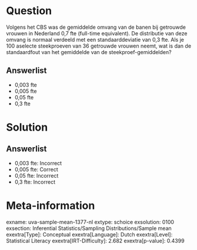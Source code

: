Question
========

Volgens het CBS was de gemiddelde omvang van de banen bij getrouwde
vrouwen in Nederland 0,7 fte (full-time equivalent). De distributie van
deze omvang is normaal verdeeld met een standaarddeviatie van 0,3 fte.
Als je 100 aselecte steekproeven van 36 getrouwde vrouwen neemt, wat is
dan de standaardfout van het gemiddelde van de steekproef-gemiddelden?

Answerlist
----------

* 0,003 fte
* 0,005 fte
* 0,05 fte
* 0,3 fte

Solution
========

Answerlist
----------

* 0,003 fte: Incorrect
* 0,005 fte: Correct
* 0,05 fte: Incorrect
* 0,3 fte: Incorrect

Meta-information
================
exname: uva-sample-mean-1377-nl
extype: schoice
exsolution: 0100
exsection: Inferential Statistics/Sampling Distributions/Sample mean
exextra[Type]: Conceptual
exextra[Language]: Dutch
exextra[Level]: Statistical Literacy
exextra[IRT-Difficulty]: 2.682
exextra[p-value]: 0.4399
